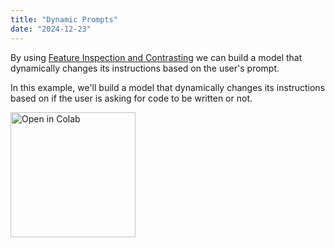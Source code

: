 ```yaml
---
title: "Dynamic Prompts"
date: "2024-12-23"
---
```


By using [Feature Inspection and Contrasting](/sdk-reference/features) we can build a model that dynamically changes its instructions based on the user's prompt.

In this example, we'll build a model that dynamically changes its instructions based on if the user is asking for code to be written or not.

<a href="https://colab.research.google.com/drive/1pIvdetWgr1EsiIV6SRe4KE4gT97xzogX#scrollTo=XdmgynVO93kU" target="_blank">
  <img
    src="https://colab.research.google.com/assets/colab-badge.svg"
    alt="Open in Colab"
    width="200px"
    style={{ pointerEvents: "none" }}
  />
</a>
